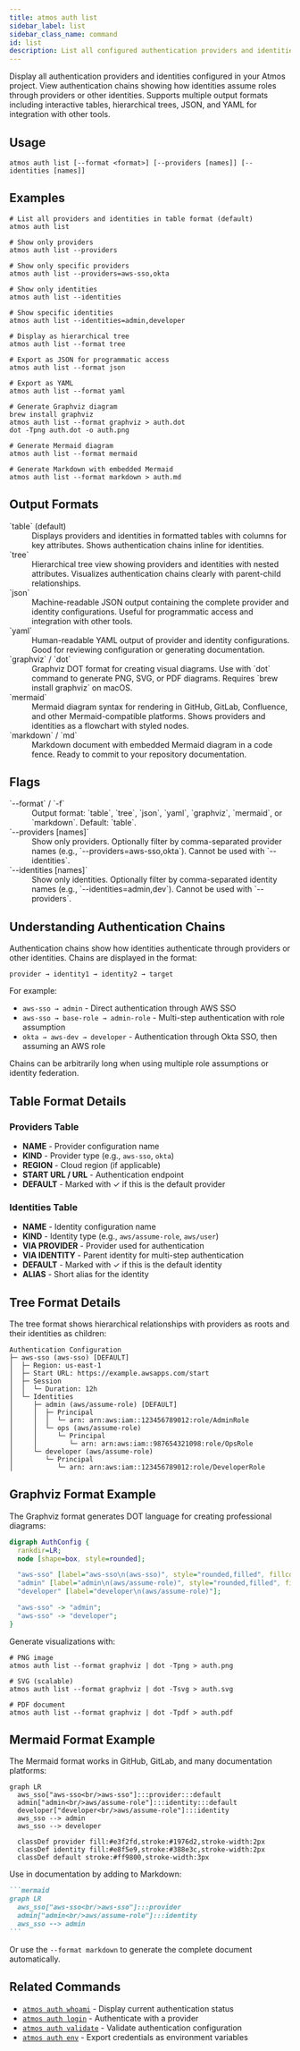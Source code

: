 ```yaml
---
title: atmos auth list
sidebar_label: list
sidebar_class_name: command
id: list
description: List all configured authentication providers and identities with their relationships and chains.
---
```


<Intro>
Display all authentication providers and identities configured in your Atmos project. View authentication chains showing how identities assume roles through providers or other identities. Supports multiple output formats including interactive tables, hierarchical trees, JSON, and YAML for integration with other tools.
</Intro>

<Screengrab title="atmos auth list --help" slug="atmos-auth-list--help" />

## Usage

```shell
atmos auth list [--format <format>] [--providers [names]] [--identities [names]]
```

## Examples

```shell
# List all providers and identities in table format (default)
atmos auth list

# Show only providers
atmos auth list --providers

# Show only specific providers
atmos auth list --providers=aws-sso,okta

# Show only identities
atmos auth list --identities

# Show specific identities
atmos auth list --identities=admin,developer

# Display as hierarchical tree
atmos auth list --format tree

# Export as JSON for programmatic access
atmos auth list --format json

# Export as YAML
atmos auth list --format yaml

# Generate Graphviz diagram
brew install graphviz
atmos auth list --format graphviz > auth.dot
dot -Tpng auth.dot -o auth.png

# Generate Mermaid diagram
atmos auth list --format mermaid

# Generate Markdown with embedded Mermaid
atmos auth list --format markdown > auth.md
```

## Output Formats

<dl>
  <dt>`table` (default)</dt>
  <dd>
    Displays providers and identities in formatted tables with columns for key attributes. Shows authentication chains inline for identities.
  </dd>

  <dt>`tree`</dt>
  <dd>
    Hierarchical tree view showing providers and identities with nested attributes. Visualizes authentication chains clearly with parent-child relationships.
  </dd>

  <dt>`json`</dt>
  <dd>
    Machine-readable JSON output containing the complete provider and identity configurations. Useful for programmatic access and integration with other tools.
  </dd>

  <dt>`yaml`</dt>
  <dd>
    Human-readable YAML output of provider and identity configurations. Good for reviewing configuration or generating documentation.
  </dd>

  <dt>`graphviz` / `dot`</dt>
  <dd>
    Graphviz DOT format for creating visual diagrams. Use with `dot` command to generate PNG, SVG, or PDF diagrams. Requires `brew install graphviz` on macOS.
  </dd>

  <dt>`mermaid`</dt>
  <dd>
    Mermaid diagram syntax for rendering in GitHub, GitLab, Confluence, and other Mermaid-compatible platforms. Shows providers and identities as a flowchart with styled nodes.
  </dd>

  <dt>`markdown` / `md`</dt>
  <dd>
    Markdown document with embedded Mermaid diagram in a code fence. Ready to commit to your repository documentation.
  </dd>
</dl>

## Flags

<dl>
  <dt>`--format` / `-f`</dt>
  <dd>
    Output format: `table`, `tree`, `json`, `yaml`, `graphviz`, `mermaid`, or `markdown`. Default: `table`.
  </dd>

  <dt>`--providers [names]`</dt>
  <dd>
    Show only providers. Optionally filter by comma-separated provider names (e.g., `--providers=aws-sso,okta`). Cannot be used with `--identities`.
  </dd>

  <dt>`--identities [names]`</dt>
  <dd>
    Show only identities. Optionally filter by comma-separated identity names (e.g., `--identities=admin,dev`). Cannot be used with `--providers`.
  </dd>
</dl>

## Understanding Authentication Chains

Authentication chains show how identities authenticate through providers or other identities. Chains are displayed in the format:

```
provider → identity1 → identity2 → target
```

For example:
- `aws-sso → admin` - Direct authentication through AWS SSO
- `aws-sso → base-role → admin-role` - Multi-step authentication with role assumption
- `okta → aws-dev → developer` - Authentication through Okta SSO, then assuming an AWS role

Chains can be arbitrarily long when using multiple role assumptions or identity federation.

## Table Format Details

### Providers Table

- **NAME** - Provider configuration name
- **KIND** - Provider type (e.g., `aws-sso`, `okta`)
- **REGION** - Cloud region (if applicable)
- **START URL / URL** - Authentication endpoint
- **DEFAULT** - Marked with ✓ if this is the default provider

### Identities Table

- **NAME** - Identity configuration name
- **KIND** - Identity type (e.g., `aws/assume-role`, `aws/user`)
- **VIA PROVIDER** - Provider used for authentication
- **VIA IDENTITY** - Parent identity for multi-step authentication
- **DEFAULT** - Marked with ✓ if this is the default identity
- **ALIAS** - Short alias for the identity

## Tree Format Details

The tree format shows hierarchical relationships with providers as roots and their identities as children:

```
Authentication Configuration
├─ aws-sso (aws-sso) [DEFAULT]
│  ├─ Region: us-east-1
│  ├─ Start URL: https://example.awsapps.com/start
│  ├─ Session
│  │  └─ Duration: 12h
│  └─ Identities
│     ├─ admin (aws/assume-role) [DEFAULT]
│     │  ├─ Principal
│     │  │  └─ arn: arn:aws:iam::123456789012:role/AdminRole
│     │  └─ ops (aws/assume-role)
│     │     └─ Principal
│     │        └─ arn: arn:aws:iam::987654321098:role/OpsRole
│     └─ developer (aws/assume-role)
│        └─ Principal
│           └─ arn: arn:aws:iam::123456789012:role/DeveloperRole
```

## Graphviz Format Example

The Graphviz format generates DOT language for creating professional diagrams:

```dot
digraph AuthConfig {
  rankdir=LR;
  node [shape=box, style=rounded];

  "aws-sso" [label="aws-sso\n(aws-sso)", style="rounded,filled", fillcolor=lightblue];
  "admin" [label="admin\n(aws/assume-role)", style="rounded,filled", fillcolor=lightgreen];
  "developer" [label="developer\n(aws/assume-role)"];

  "aws-sso" -> "admin";
  "aws-sso" -> "developer";
}
```

Generate visualizations with:

```shell
# PNG image
atmos auth list --format graphviz | dot -Tpng > auth.png

# SVG (scalable)
atmos auth list --format graphviz | dot -Tsvg > auth.svg

# PDF document
atmos auth list --format graphviz | dot -Tpdf > auth.pdf
```

## Mermaid Format Example

The Mermaid format works in GitHub, GitLab, and many documentation platforms:

```mermaid
graph LR
  aws_sso["aws-sso<br/>aws-sso"]:::provider:::default
  admin["admin<br/>aws/assume-role"]:::identity:::default
  developer["developer<br/>aws/assume-role"]:::identity
  aws_sso --> admin
  aws_sso --> developer

  classDef provider fill:#e3f2fd,stroke:#1976d2,stroke-width:2px
  classDef identity fill:#e8f5e9,stroke:#388e3c,stroke-width:2px
  classDef default stroke:#ff9800,stroke-width:3px
```

Use in documentation by adding to Markdown:

````markdown
```mermaid
graph LR
  aws_sso["aws-sso<br/>aws-sso"]:::provider
  admin["admin<br/>aws/assume-role"]:::identity
  aws_sso --> admin
```
````

Or use the `--format markdown` to generate the complete document automatically.

## Related Commands

- [`atmos auth whoami`](/cli/commands/auth/whoami) - Display current authentication status
- [`atmos auth login`](/cli/commands/auth/login) - Authenticate with a provider
- [`atmos auth validate`](/cli/commands/auth/validate) - Validate authentication configuration
- [`atmos auth env`](/cli/commands/auth/env) - Export credentials as environment variables
